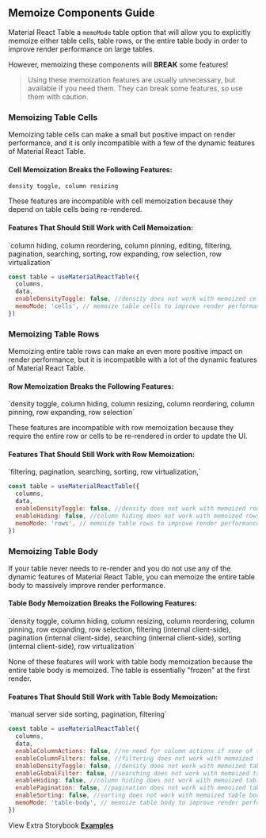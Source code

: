 
<Head>
  <title>{'Memoize Components Guide - Material React Table V2 Docs'}</title>
  <meta
    name="description"
    content="How to memoize certain table components in Material React Table in order to improve render performance."
  />
</Head>

## Memoize Components Guide

Material React Table a `memoMode` table option that will allow you to explicitly memoize either table cells, table rows, or the entire table body in order to improve render performance on large tables.

However, memoizing these components will **BREAK** some features!

> Using these memoization features are usually unnecessary, but available if you need them. They can break some features, so use them with caution.

### Memoizing Table Cells

Memoizing table cells can make a small but positive impact on render performance, and it is only incompatible with a few of the dynamic features of Material React Table.

#### Cell Memoization Breaks the Following Features:

<Box color="warning.main">`density toggle, column resizing`</Box>

These features are incompatible with cell memoization because they depend on table cells being re-rendered.

#### Features That Should Still Work with Cell Memoization:

<Box color="success.main">
  `column hiding, column reordering, column pinning, editing, filtering,
  pagination, searching, sorting, row expanding, row selection, row
  virtualization`
</Box>

```jsx
const table = useMaterialReactTable({
  columns,
  data,
  enableDensityToggle: false, //density does not work with memoized cells
  memoMode: 'cells', // memoize table cells to improve render performance, but break some features
})
```

<MemoizeCellsExample />

### Memoizing Table Rows

Memoizing entire table rows can make an even more positive impact on render performance, but it is incompatible with a lot of the dynamic features of Material React Table.

#### Row Memoization Breaks the Following Features:

<Box color="warning.main">
  `density toggle, column hiding, column resizing, column reordering, column
  pinning, row expanding, row selection`
</Box>

These features are incompatible with row memoization because they require the entire row or cells to be re-rendered in order to update the UI.

#### Features That Should Still Work with Row Memoization:

<Box color="success.main">
  `filtering, pagination, searching, sorting, row virtualization,`
</Box>

```jsx
const table = useMaterialReactTable({
  columns,
  data,
  enableDensityToggle: false, //density does not work with memoized rows
  enableHiding: false, //column hiding does not work with memoized rows
  memoMode: 'rows', // memoize table rows to improve render performance, but break a lot of features
})
```

<MemoizeRowsExample />

### Memoizing Table Body

If your table never needs to re-render and you do not use any of the dynamic features of Material React Table, you can memoize the entire table body to massively improve render performance.

#### Table Body Memoization Breaks the Following Features:

<Box color="warning.main">
  `density toggle, column hiding, column resizing, column reordering, column
  pinning, row expanding, row selection, filtering (internal client-side),
  pagination (internal client-side), searching (internal client-side), sorting
  (internal client-side), row virtualization`
</Box>

None of these features will work with table body memoization because the entire table body is memoized. The table is essentially "frozen" at the first render.

#### Features That Should Still Work with Table Body Memoization:

<Box color="success.main">
  `manual server side sorting, pagination, filtering`
</Box>

```jsx
const table = useMaterialReactTable({
  columns,
  data,
  enableColumnActions: false, //no need for column actions if none of them are enabled
  enableColumnFilters: false, //filtering does not work with memoized table body
  enableDensityToggle: false, //density does not work with memoized table body
  enableGlobalFilter: false, //searching does not work with memoized table body
  enableHiding: false, //column hiding does not work with memoized table body
  enablePagination: false, //pagination does not work with memoized table body
  enableSorting: false, //sorting does not work with memoized table body
  memoMode: 'table-body', // memoize table body to improve render performance, but break all features
})
```

<MemoizeTableBodyExample />

View Extra Storybook **[Examples](https://www.material-react-table.dev/?path=/story/features-memo-mode-examples)**
